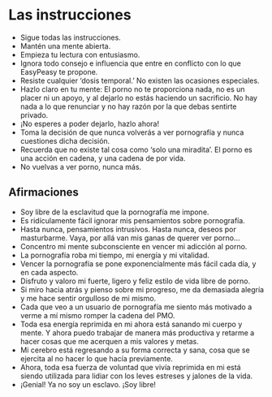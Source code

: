 # Las instrucciones

* Sigue todas las instrucciones.
* Mantén una mente abierta.
* Empieza tu lectura con entusiasmo.
* Ignora todo consejo e influencia que entre en conflicto con lo que EasyPeasy te propone. 
* Resiste cualquier ‘dosis temporal.’ No existen las ocasiones especiales.
* Hazlo claro en tu mente: El porno no te proporciona nada, no es un placer ni un apoyo, y al dejarlo no estás haciendo un sacrificio. No hay nada a lo que renunciar y no hay razón por la que debas sentirte privado. 
* ¡No esperes a poder dejarlo, hazlo ahora!
* Toma la decisión de que nunca volverás a ver pornografía y nunca cuestiones dicha decisión. 
* Recuerda que no existe tal cosa como ‘solo una miradita’. El porno es una acción en cadena, y una cadena de por vida. 
* No vuelvas a ver porno, nunca más.

## Afirmaciones

* Soy libre de la esclavitud que la pornografía me impone. 
* Es ridículamente fácil ignorar mis pensamientos sobre pornografía. 
* Hasta nunca, pensamientos intrusivos. Hasta nunca, deseos por masturbarme. Vaya, por allá van mis ganas de querer ver porno…
* Concentro mi mente subconsciente en vencer mi adicción al porno.
* La pornografía roba mi tiempo, mi energía y mi vitalidad.
* Vencer la pornografía se pone exponencialmente más fácil cada día, y en cada aspecto. 
* Disfruto y valoro mi fuerte, ligero y feliz estilo de vida libre de porno.
* Si miro hacia atrás y pienso sobre mi progreso, me da demasiada alegría y me hace sentir orgulloso de mi mismo.
* Cada que veo a un usuario de pornografía me siento más motivado a verme a mí mismo romper la cadena del PMO. 
* Toda esa energía reprimida en mi ahora está sanando mi cuerpo y mente. Y ahora puedo trabajar de manera más productiva y retarme a hacer cosas que me acerquen a mis valores y metas.
* Mi cerebro está regresando a su forma correcta y sana, cosa que se ejercita al no hacer lo que hacía previamente. 
* Ahora, toda esa fuerza de voluntad que vivía reprimida en mi está siendo utilizada para lidiar con los leves estreses y jalones de la vida.
* ¡Genial! Ya no soy un esclavo. ¡Soy libre!

